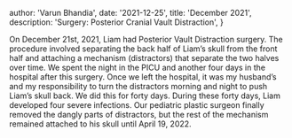   author: 'Varun Bhandia',
  date: '2021-12-25',
  title: 'December 2021',
  description: 'Surgery: Posterior Cranial Vault Distraction',
}


On December 21st, 2021, Liam had Posterior Vault Distraction surgery. The procedure involved separating the back half of Liam’s skull from the front half and attaching a mechanism (distractors) that separate the two halves over time. We spent the night in the PICU and another four days in the hospital after this surgery. Once we left the hospital, it was my husband’s and my responsibility to turn the distractors morning and night to push Liam’s skull back. We did this for forty days. During these forty days, Liam developed four severe infections. Our pediatric plastic surgeon finally removed the dangly parts of distractors, but the rest of the mechanism remained attached to his skull until April 19, 2022.
